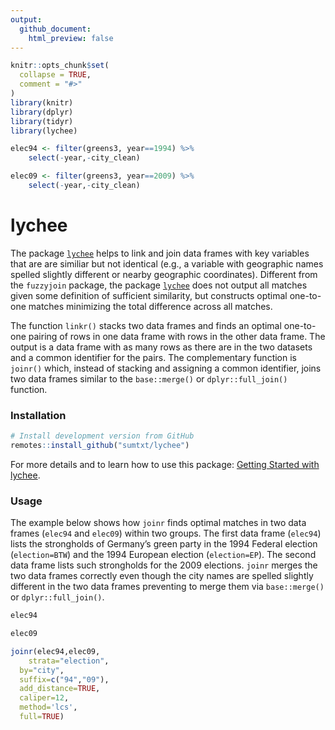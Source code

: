 ```yaml
---
output:
  github_document:
    html_preview: false
---
```


<!-- README.md is generated from README.Rmd. Please edit that file -->

```r
knitr::opts_chunk$set(
  collapse = TRUE,
  comment = "#>"
)
library(knitr)
library(dplyr)
library(tidyr)
library(lychee)

elec94 <- filter(greens3, year==1994) %>% 
	select(-year,-city_clean)

elec09 <- filter(greens3, year==2009) %>% 
	select(-year,-city_clean)
```


# lychee

The package [`lychee`](https://sumtxt.github.io/lychee/) helps to link and join data frames with key variables that are are similiar but not identical (e.g., a variable with geographic names spelled slightly different or nearby geographic coordinates). Different from the `fuzzyjoin` package, the package [`lychee`](https://sumtxt.github.io/lychee/) does not output all matches given some definition of sufficient similarity, but constructs optimal one-to-one matches minimizing the total difference across all matches. 

The function `linkr()` stacks two data frames and finds an optimal one-to-one pairing of rows in one data frame with rows in the other data frame. The output is a data frame with as many rows as there are in the two datasets and a common identifier for the pairs. The complementary function is `joinr()` which, instead of stacking and assigning a common identifier, joins two data frames similar to the `base::merge()` or `dplyr::full_join()` function. 


### Installation

```r
# Install development version from GitHub
remotes::install_github("sumtxt/lychee")
```
For more details and to learn how to use this package: [Getting Started with lychee](https://sumtxt.github.io/lychee/articles/lychee.html).


### Usage 

The example below shows how `joinr` finds optimal matches in two data frames (`elec94` and `elec09`) within two groups. The first data frame (`elec94`) lists the strongholds of Germany's green party in the 1994 Federal election (`election=BTW`) and the 1994 European election (`election=EP`). The second data frame lists such strongholds for the 2009 elections. `joinr` merges the two data frames correctly even though the city names are spelled slightly different in the two data frames preventing to merge them via `base::merge()` or `dplyr::full_join()`.

```r
elec94

elec09

joinr(elec94,elec09,
	strata="election",
  by="city", 
  suffix=c("94","09"),
  add_distance=TRUE, 
  caliper=12,
  method='lcs',
  full=TRUE)
```








